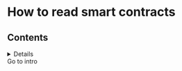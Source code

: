 
<SEO title="Page two" />

# How to read smart contracts

## Contents


<details>

1. [Introduction](/intro)
1. [Application and benefits](/applicationandbenefits)
1. [Analyzing and Reading contracts](/readingcontracts)

</details>



<Link to="/intro/">Go to intro</Link>